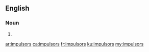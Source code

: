 ==English==

===Noun===
{{head|en|plural}}

# {{plural of|impulsor|lang=en|nocat=1}}

[[ar:impulsors]]
[[ca:impulsors]]
[[fr:impulsors]]
[[ku:impulsors]]
[[my:impulsors]]